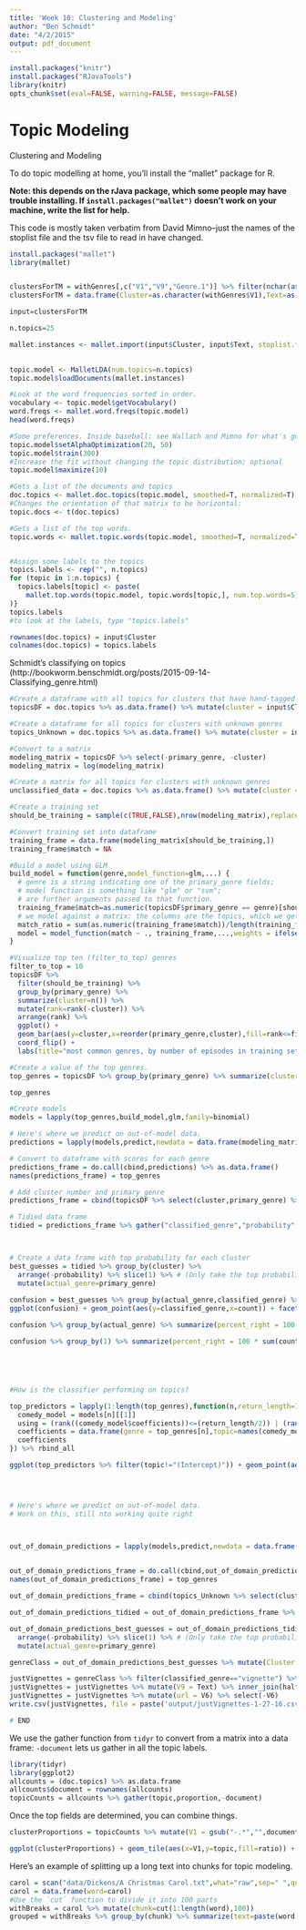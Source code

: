 ```yaml
---
title: 'Week 10: Clustering and Modeling'
author: "Ben Schmidt"
date: "4/2/2015"
output: pdf_document
---
```



``` r
install.packages("knitr")
install.packages("RJavaTools")
library(knitr)
opts_chunk$set(eval=FALSE, warning=FALSE, message=FALSE)

```

# Topic Modeling


Clustering and Modeling

To do topic modelling at home, you'll install the "mallet" package for R.

**Note: this depends on the rJava package, which some people may have trouble installing. If `install.packages("mallet")` doesn't work on your machine, write the list for help.**

This code is mostly taken verbatim from David Mimno--just the names of the stoplist file and the tsv file to read in have changed.

``` r
install.packages("mallet")
library(mallet)


clustersForTM = withGenres[,c("V1","V9","Genre.1")] %>% filter(nchar(as.character(V9), allowNA=TRUE) > 50) #Get the Cluster Number and text column from Cluster frame
clustersForTM = data.frame(Cluster=as.character(withGenres$V1),Text=as.character(withGenres$V9),Genre=as.character(withGenres$Genre.1),stringsAsFactors = F)

input=clustersForTM

n.topics=25

mallet.instances <- mallet.import(input$Cluster, input$Text, stoplist.file="data/stopwords.txt", token.regexp = "\\w+",preserve.case=F)
                                 

topic.model <- MalletLDA(num.topics=n.topics)
topic.model$loadDocuments(mallet.instances)

#Look at the word frequencies sorted in order.
vocabulary <- topic.model$getVocabulary()
word.freqs <- mallet.word.freqs(topic.model)
head(word.freqs)

#Some preferences. Inside baseball: see Wallach and Mimno for what's going on.
topic.model$setAlphaOptimization(20, 50)
topic.model$train(300)
#Increase the fit without changing the topic distribution; optional
topic.model$maximize(10)

#Gets a list of the documents and topics
doc.topics <- mallet.doc.topics(topic.model, smoothed=T, normalized=T)
#Changes the orientation of that matrix to be horizontal:
topic.docs <- t(doc.topics)

#Gets a list of the top words.
topic.words <- mallet.topic.words(topic.model, smoothed=T, normalized=T)


#Assign some labels to the topics
topics.labels <- rep("", n.topics)
for (topic in 1:n.topics) {
  topics.labels[topic] <- paste(
    mallet.top.words(topic.model, topic.words[topic,], num.top.words=5)$words, collapse=" "
)}
topics.labels
#to look at the labels, type "topics.labels"

rownames(doc.topics) = input$Cluster
colnames(doc.topics) = topics.labels
```

Schmidt's classifying on topics (http://bookworm.benschmidt.org/posts/2015-09-14-Classifying_genre.html)

```r

#Create a dataframe with all topics for clusters that have hand-tagged genres
topicsDF = doc.topics %>% as.data.frame() %>% mutate(cluster = input$Cluster, primary_genre = input$Genre) %>% filter(primary_genre!="Unknown")

#Create a dataframe for all topics for clusters with unknown genres
topics_Unknown = doc.topics %>% as.data.frame() %>% mutate(cluster = input$Cluster, primary_genre = input$Genre) %>% filter(primary_genre =="Unknown")

#Convert to a matrix
modeling_matrix = topicsDF %>% select(-primary_genre, -cluster)
modeling_matrix = log(modeling_matrix)

#Create a matrix for all topics for clusters with unknown genres
unclassified_data = doc.topics %>% as.data.frame() %>% mutate(cluster = input$Cluster, primary_genre = input$Genre) %>% filter(primary_genre=="Unknown") %>% select(-primary_genre,-cluster) %>% log

#Create a training set
should_be_training = sample(c(TRUE,FALSE),nrow(modeling_matrix),replace=T,prob = c(.75,.25))

#Convert training set into dataframe
training_frame = data.frame(modeling_matrix[should_be_training,])
training_frame$match = NA

#Build a model using GLM
build_model = function(genre,model_function=glm,...) {
  # genre is a string indicating one of the primary_genre fields;
  # model function is something like "glm" or "svm";
  # are further arguments passed to that function.
  training_frame$match=as.numeric(topicsDF$primary_genre == genre)[should_be_training]
  # we model against a matrix: the columns are the topics, which we get by dropping out the other four elements
  match_ratio = sum(as.numeric(training_frame$match))/length(training_frame$match)
  model = model_function(match ~ ., training_frame,...,weights = ifelse(match,1/match_ratio,1/(1-match_ratio)))
}

#Visualize top ten (filter_to_top) genres
filter_to_top = 10
topicsDF %>% 
  filter(should_be_training) %>% 
  group_by(primary_genre) %>% 
  summarize(cluster=n()) %>% 
  mutate(rank=rank(-cluster)) %>% 
  arrange(rank) %>% 
  ggplot() + 
  geom_bar(aes(y=cluster,x=reorder(primary_genre,cluster),fill=rank<=filter_to_top),stat="identity") + 
  coord_flip() + 
  labs(title="most common genres, by number of episodes in training set")

#Create a value of the top genres. 
top_genres = topicsDF %>% group_by(primary_genre) %>% summarize(cluster=n()) %>% mutate(rank=rank(-cluster)) %>% arrange(rank) %>% slice(1:filter_to_top) %>% select(primary_genre) %>% unlist

top_genres

#Create models
models = lapply(top_genres,build_model,glm,family=binomial)

# Here's where we predict on out-of-model data.
predictions = lapply(models,predict,newdata = data.frame(modeling_matrix[!should_be_training,]),type="response")

# Convert to dataframe with scores for each genre  
predictions_frame = do.call(cbind,predictions) %>% as.data.frame()
names(predictions_frame) = top_genres

# Add cluster number and primary genre
predictions_frame = cbind(topicsDF %>% select(cluster,primary_genre) %>% filter(!should_be_training),predictions_frame)

# Tidied data frame
tidied = predictions_frame %>% gather("classified_genre","probability",-primary_genre,-cluster)



# Create a data frame with top probability for each cluster
best_guesses = tidied %>% group_by(cluster) %>% 
  arrange(-probability) %>% slice(1) %>% # (Only take the top probability for each episode)
  mutate(actual_genre=primary_genre)
 
confusion = best_guesses %>% group_by(actual_genre,classified_genre) %>% summarize(`count`=n())
ggplot(confusion) + geom_point(aes(y=classified_genre,x=count)) + facet_wrap(~actual_genre)

confusion %>% group_by(actual_genre) %>% summarize(percent_right = 100 * sum(count[actual_genre==classified_genre])/sum(count)) %>% arrange(-percent_right)

confusion %>% group_by(1) %>% summarize(percent_right = 100 * sum(count[actual_genre==classified_genre])/sum(count)) %>% arrange(-percent_right)





#How is the classifier performing on topics?

top_predictors = lapply(1:length(top_genres),function(n,return_length=15) {
  comedy_model = models[n][[1]]
  using = (rank((comedy_model$coefficients))<=(return_length/2)) | (rank(-comedy_model$coefficients)<=(return_length/2))
  coefficients = data.frame(genre = top_genres[n],topic=names(comedy_model$coefficients[using]) %>% gsub("modeling_matrix","",.),strength = comedy_model$coefficients[using],row.names = NULL)
  coefficients
}) %>% rbind_all

ggplot(top_predictors %>% filter(topic!="(Intercept)")) + geom_point(aes(x=strength,y=topic,color=strength>0)) + facet_wrap(~genre,scales="free",ncol=3)




# Here's where we predict on out-of-model data.
# Work on this, still nto working quite right



out_of_domain_predictions = lapply(models,predict,newdata = data.frame(unclassified_data),type="response")

  
out_of_domain_predictions_frame = do.call(cbind,out_of_domain_predictions) %>% as.data.frame()
names(out_of_domain_predictions_frame) = top_genres

out_of_domain_predictions_frame = cbind(topics_Unknown %>% select(cluster,primary_genre),out_of_domain_predictions_frame)

out_of_domain_predictions_tidied = out_of_domain_predictions_frame %>% gather("classified_genre","probability",-primary_genre,-cluster)

out_of_domain_predictions_best_guesses = out_of_domain_predictions_tidied %>% group_by(cluster) %>% 
  arrange(-probability) %>% slice(1) %>% # (Only take the top probability for each episode)
  mutate(actual_genre=primary_genre)

genreClass = out_of_domain_predictions_best_guesses %>% mutate(Cluster = cluster) %>% left_join(clustersForTM) 

justVignettes = genreClass %>% filter(classified_genre=="vignette") %>% select(-Cluster, -actual_genre, -Genre)
justVignettes = justVignettes %>% mutate(V9 = Text) %>% inner_join(halfCluster) %>% select(cluster, primary_genre, classified_genre, probability, Text, V6)
justVignettes = justVignettes %>% mutate(url = V6) %>% select(-V6)
write.csv(justVignettes, file = paste('output/justVignettes-1-27-16.csv',sep=""))

# END


```

We use the gather function from `tidyr` to convert from a matrix into a data frame: `-document` lets us gather in all the topic labels.

```r
library(tidyr)
library(ggplot2)
allcounts = (doc.topics) %>% as.data.frame
allcounts$document = rownames(allcounts)
topicCounts = allcounts %>% gather(topic,proportion,-document)
```

Once the top fields are determined, you can combine things.

```r
clusterProportions = topicCounts %>% mutate(V1 = gsub("-.*","",document)) %>% group_by(V1,topic) %>% summarize(ratio = mean(proportion))

ggplot(clusterProportions) + geom_tile(aes(x=V1,y=topic,fill=ratio)) + theme(axis.text = element_text(size = rel(1.3)))
```

Here's an example of splitting up a long text into chunks for topic modeling.

``` r
carol = scan("data/Dickens/A Christmas Carol.txt",what="raw",sep=" ",quote="",comment.char="")
carol = data.frame(word=carol)
#Use the `cut` function to divide it into 100 parts
withBreaks = carol %>% mutate(chunk=cut(1:length(word),100))
grouped = withBreaks %>% group_by(chunk) %>% summarize(text=paste(word,collapse=" "))

```